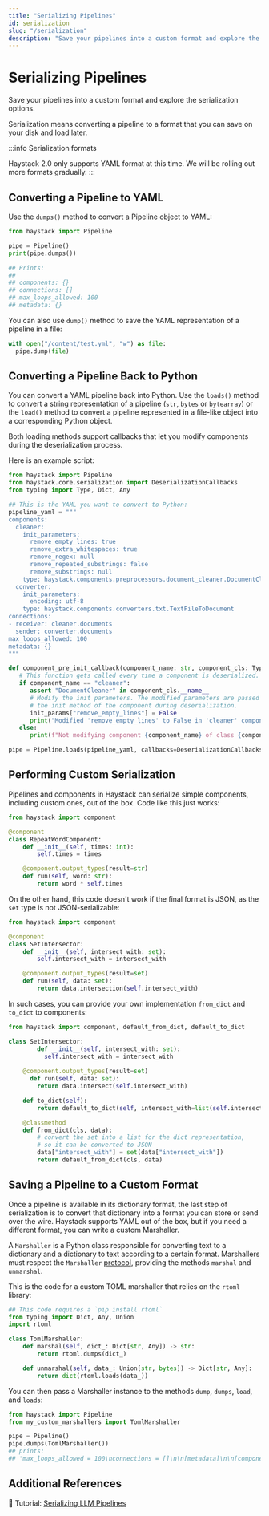 ```yaml
---
title: "Serializing Pipelines"
id: serialization
slug: "/serialization"
description: "Save your pipelines into a custom format and explore the serialization options."
---
```


# Serializing Pipelines

Save your pipelines into a custom format and explore the serialization options.

Serialization means converting a pipeline to a format that you can save on your disk and load later. 

:::info
Serialization formats

Haystack 2.0 only supports YAML format at this time. We will be rolling out more formats gradually.
:::

## Converting a Pipeline to YAML

Use the `dumps()` method to convert a Pipeline object to YAML:

```python
from haystack import Pipeline

pipe = Pipeline()
print(pipe.dumps())

## Prints:
## 
## components: {}
## connections: []
## max_loops_allowed: 100
## metadata: {}
```

You can also use `dump()` method to save the YAML representation of a pipeline in a file:

```python
with open("/content/test.yml", "w") as file:
  pipe.dump(file)
```

## Converting a Pipeline Back to Python

You can convert a YAML pipeline back into Python. Use the `loads()` method to convert a string representation of a pipeline (`str`, `bytes` or `bytearray`)  or the `load()` method to convert a pipeline represented in a file-like object into a corresponding Python object.

Both loading methods support callbacks that let you modify components during the deserialization process.

Here is an example script:

```python
from haystack import Pipeline
from haystack.core.serialization import DeserializationCallbacks
from typing import Type, Dict, Any

## This is the YAML you want to convert to Python:
pipeline_yaml = """
components:
  cleaner:
    init_parameters:
      remove_empty_lines: true
      remove_extra_whitespaces: true
      remove_regex: null
      remove_repeated_substrings: false
      remove_substrings: null
    type: haystack.components.preprocessors.document_cleaner.DocumentCleaner
  converter:
    init_parameters:
      encoding: utf-8
    type: haystack.components.converters.txt.TextFileToDocument
connections:
- receiver: cleaner.documents
  sender: converter.documents
max_loops_allowed: 100
metadata: {}
"""

def component_pre_init_callback(component_name: str, component_cls: Type, init_params: Dict[str, Any]):
   # This function gets called every time a component is deserialized.
   if component_name == "cleaner":
      assert "DocumentCleaner" in component_cls.__name__
      # Modify the init parameters. The modified parameters are passed to
      # the init method of the component during deserialization.
      init_params["remove_empty_lines"] = False
      print("Modified 'remove_empty_lines' to False in 'cleaner' component")
   else:
      print(f"Not modifying component {component_name} of class {component_cls}")

pipe = Pipeline.loads(pipeline_yaml, callbacks=DeserializationCallbacks(component_pre_init_callback))
```

## Performing Custom Serialization

Pipelines and components in Haystack can serialize simple components, including custom ones, out of the box. Code like this just works:

```python
from haystack import component

@component
class RepeatWordComponent:
    def __init__(self, times: int):
        self.times = times

    @component.output_types(result=str)
    def run(self, word: str):
        return word * self.times
```

On the other hand, this code doesn't work if the final format is JSON, as the `set` type is not JSON-serializable:

```python
from haystack import component

@component
class SetIntersector:
    def __init__(self, intersect_with: set):
        self.intersect_with = intersect_with

    @component.output_types(result=set)
    def run(self, data: set):
        return data.intersection(self.intersect_with)
```

In such cases, you can provide your own implementation  `from_dict` and `to_dict` to components:

```python
from haystack import component, default_from_dict, default_to_dict

class SetIntersector:
		def __init__(self, intersect_with: set):
	      self.intersect_with = intersect_with
		
    @component.output_types(result=set)
	  def run(self, data: set):
        return data.intersect(self.intersect_with)

    def to_dict(self):
        return default_to_dict(self, intersect_with=list(self.intersect_with))

    @classmethod
    def from_dict(cls, data):
        # convert the set into a list for the dict representation,
        # so it can be converted to JSON
        data["intersect_with"] = set(data["intersect_with"])
        return default_from_dict(cls, data)
```

## Saving a Pipeline to a Custom Format

Once a pipeline is available in its dictionary format, the last step of serialization is to convert that dictionary into a format you can store or send over the wire. Haystack supports YAML out of the box, but if you need a different format, you can write a custom Marshaller.

A `Marshaller` is a Python class responsible for converting text to a dictionary and a dictionary to text according to a certain format. Marshallers must respect the `Marshaller` [protocol](https://github.com/deepset-ai/haystack/blob/main/haystack/marshal/protocol.py), providing the methods `marshal` and `unmarshal`. 

This is the code for a custom TOML marshaller that relies on the `rtoml` library:

```python
## This code requires a `pip install rtoml`
from typing import Dict, Any, Union
import rtoml

class TomlMarshaller:
    def marshal(self, dict_: Dict[str, Any]) -> str:
        return rtoml.dumps(dict_)

    def unmarshal(self, data_: Union[str, bytes]) -> Dict[str, Any]:
        return dict(rtoml.loads(data_))
```

You can then pass a Marshaller instance to the methods `dump`, `dumps`, `load`, and `loads`:

```python
from haystack import Pipeline
from my_custom_marshallers import TomlMarshaller

pipe = Pipeline()
pipe.dumps(TomlMarshaller())
## prints:
## 'max_loops_allowed = 100\nconnections = []\n\n[metadata]\n\n[components]\n'
```

## Additional References

:notebook: Tutorial: [Serializing LLM Pipelines](https://haystack.deepset.ai/tutorials/29_serializing_pipelines)